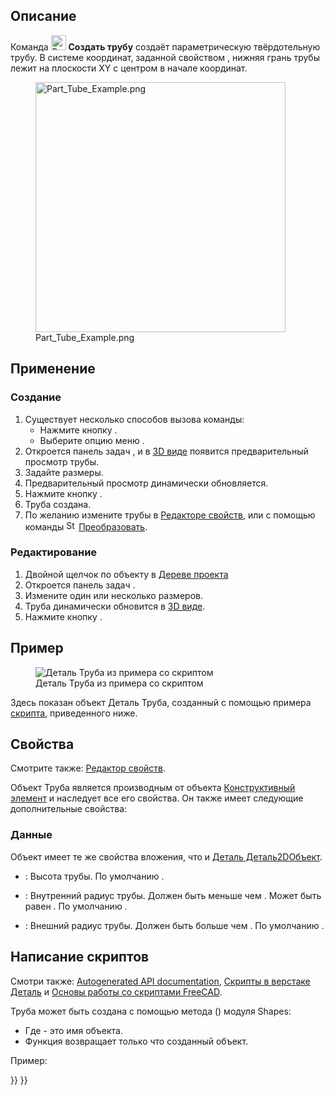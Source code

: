 <languages/>

{{Docnav/ru
|[[Part_Torus/ru|Тор]]
|[[Part_Primitives/ru|Создать примитивы...]]
|[[Part_Workbench/ru|Деталь]]
|IconL=Part_Torus.svg
|IconR=Part_Primitives.svg
|IconC=Workbench_Part.svg
}}

{{GuiCommand/ru
|Name=Part_Tube
|Name/ru=Труба
|MenuLocation=Деталь → Примитивы → Создать трубу
|Workbenches=[[Part_Workbench/ru|Деталь]]
|Version=0.19
|SeeAlso=[[Part_CreatePrimitives/ru|Примитивы]]
}}

<span id="Description"></span>
== Описание ==

Команда [[Image:Part_Tube.svg|24px]] '''Создать трубу''' создаёт параметрическую твёрдотельную трубу. В системе координат, заданной свойством {{PropertyData|Размещение}}, нижняя грань трубы лежит на плоскости XY с центром в начале координат.

[[Image:Part_Tube_Example.png|400px]]

<span id="Usage"></span>
== Применение ==

<span id="Create"></span>
=== Создание ===

# Существует несколько способов вызова команды:
#* Нажмите кнопку {{Button|[[Image:Part_Tube.svg|16px]] [[Part_Tube/ru|Труба]]}}.
#* Выберите опцию меню {{MenuCommand|Деталь → Примитивы → [[Image:Part_Tube.svg|16px]]Создать трубу}}.
# Откроется панель задач {{MenuCommand|Труба}}, и в [[3D_view/ru|3D виде]] появится предварительный просмотр трубы.
# Задайте размеры.
# Предварительный просмотр динамически обновляется.
# Нажмите кнопку {{Button|OK}}.
# Труба создана.
# По желанию измените {{PropertyData|Размещение}} трубы в [[Property_editor/ru|Редакторе свойств]], или с помощью команды [[Image:Std_TransformManip.svg|16px]] [[Std_TransformManip|Преобразовать]].

<span id="Edit"></span>
=== Редактирование ===

# Двойной щелчок по объекту в [[Tree_view/ru|Дереве проекта]]
# Откроется панель задач {{MenuCommand|Труба}}.
# Измените один или несколько размеров.
# Труба динамически обновится в [[3D_view/ru|3D виде]].
# Нажмите кнопку {{Button|OK}}.

<span id="Example"></span>
== Пример ==

[[Image:Part_Tube_Scripting_Example.png|thumb|Деталь Труба из примера со скриптом]]

Здесь показан объект Деталь Труба, созданный с помощью примера [[#Scripting|скрипта]], приведенного ниже.

<span id="Properties"></span>
== Свойства ==

Смотрите также: [[property_editor/ru|Редактор свойств]].

Объект Труба является производным от объекта [[Part_Feature/ru|Конструктивный элемент]] и наследует все его свойства. Он также имеет следующие дополнительные свойства:

<span id="Data"></span>
=== Данные ===

{{TitleProperty|Вложение}}

Объект имеет те же свойства вложения, что и [[Part_Part2DObject#Data/ru|Деталь Деталь2DОбъект]].

{{TitleProperty|Труба}}

* {{PropertyData|Высота|Длина}}: Высота трубы. По умолчанию {{Value|10мм}}.
* {{PropertyData|Внутренний радиус|Длина}}: Внутренний радиус трубы. Должен быть меньше чем {{PropertyData|Внешний радиус}}. Может быть равен {{Value|0}}. По умолчанию {{Value|2мм}}.
* {{PropertyData|Внешний радиус|Длина}}: Внешний радиус трубы. Должен быть больше чем {{PropertyData|Внутренний радиус}}. По умолчанию {{Value|5мм}}.

<span id="Scripting"></span>
== Написание скриптов ==

Смотри также: [https://freecad.github.io/SourceDoc/ Autogenerated API documentation], [[Part_scripting/ru|Скрипты в верстаке Деталь]] и [[FreeCAD_Scripting_Basics/ru|Основы работы со скриптами FreeCAD]].

Труба может быть создана с помощью метода {{Incode|addTube()}} ({{Version/ru|0.20}}) модуля Shapes:

{{Code|code=
tube = Shapes.addTube(FreeCAD.ActiveDocument, "myTube")
}}

* Где{{Incode|"myTube"}} - это имя объекта.
* Функция возвращает только что созданный объект.

Пример:

{{Code|code=
import FreeCAD as App
from BasicShapes import Shapes

doc = App.activeDocument()

tube = Shapes.addTube(FreeCAD.ActiveDocument, "myTube")
tube.Height = 20
tube.InnerRadius = 2
tube.OuterRadius = 3
tube.Placement = App.Placement(App.Vector(2, 4, 5), App.Rotation(60, 60, 30))

doc.recompute()
}}


{{Docnav/ru
|[[Part_Torus/ru|Тор]]
|[[Part_Primitives/ru|Создать примитивы...]]
|[[Part_Workbench/ru|Деталь]]
|IconL=Part_Torus.svg
|IconR=Part_Primitives.svg
|IconC=Workbench_Part.svg
}}

{{Part_Tools_navi{{#translation:}}}}
{{Userdocnavi{{#translation:}}}}